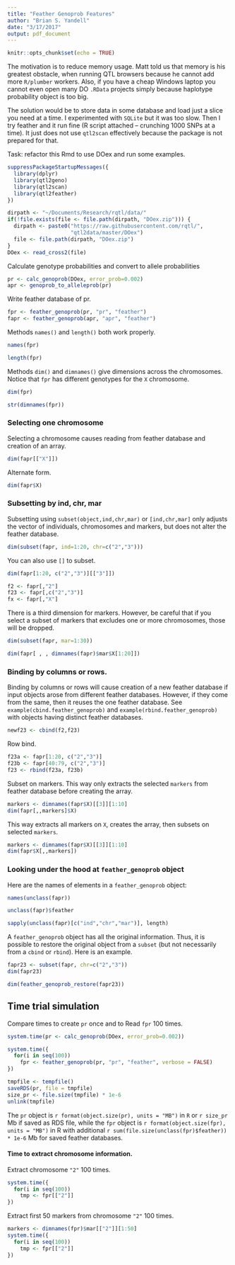 ```yaml
---
title: "Feather Genoprob Features"
author: "Brian S. Yandell"
date: "3/17/2017"
output: pdf_document
---
```


```r
knitr::opts_chunk$set(echo = TRUE)
```

The motivation is to reduce memory usage. Matt told us that memory is his greatest obstacle, when running QTL browsers because he cannot add more `R/plumber` workers. Also, if you have a cheap Windows laptop you cannot even open many DO `.RData` projects simply because haplotype probability object is too big.
 
The solution would be to store data in some database and load just a slice you need at a time. I experimented with `SQLite` but it was too slow. Then I try feather and it run fine (R script attached – crunching 1000 SNPs at a time). It just does not use `qtl2scan` effectively because the package is not prepared for that.

Task: refactor this Rmd to use DOex and run some examples.

```r
suppressPackageStartupMessages({
  library(dplyr)
  library(qtl2geno)
  library(qtl2scan)
  library(qtl2feather)
})
```

```r
dirpath <- "~/Documents/Research/rqtl/data/"
if(!file.exists(file <- file.path(dirpath, "DOex.zip"))) {
  dirpath <- paste0("https://raw.githubusercontent.com/rqtl/",
                    "qtl2data/master/DOex")
  file <- file.path(dirpath, "DOex.zip")
}
DOex <- read_cross2(file)
```

Calculate genotype probabilities and convert to allele probabilities

```r
pr <- calc_genoprob(DOex, error_prob=0.002)
apr <- genoprob_to_alleleprob(pr)
```

Write feather database of pr.

```r
fpr <- feather_genoprob(pr, "pr", "feather")
fapr <- feather_genoprob(apr, "apr", "feather")
```

Methods `names()` and `length()` both work properly.

```r
names(fpr)
```

```r
length(fpr)
```

Methods `dim()` and `dimnames()` give dimensions across the chromosomes.
Notice that `fpr` has different genotypes for the `X` chromosome.

```r
dim(fpr)
```

```r
str(dimnames(fpr))
```


### Selecting one chromosome

Selecting a chromosome causes reading from feather database and creation of an array.

```r
dim(fapr[["X"]])
```

Alternate form.

```r
dim(fapr$X)
```

### Subsetting by ind, chr, mar

Subsetting using `subset(object,ind,chr,mar)` or `[ind,chr,mar]` only adjusts the vector of
individuals, chromosomes and markers, but does not alter the feather database.

```r
dim(subset(fapr, ind=1:20, chr=c("2","3")))
```

You can also use `[]` to subset.

```r
dim(fapr[1:20, c("2","3")][["3"]])
```

```r
f2 <- fapr[,"2"]
f23 <- fapr[,c("2","3")]
fx <- fapr[,"X"]
```

There is a third dimension for markers. However, be careful that if you select a subset of markers that excludes one or more chromosomes, those will be dropped.

```r
dim(subset(fapr, mar=1:30))
```

```r
dim(fapr[ , , dimnames(fapr)$mar$X[1:20]])
```

### Binding by columns or rows.

Binding by columns or rows will cause creation of a new feather database if input objects arose from different feather databases. However, if they come from the same, then it reuses the one feather database. See `example(cbind.feather_genoprob)` and `example(rbind.feather_genoprob)` with objects having distinct feather databases.

```r
newf23 <- cbind(f2,f23)
```

Row bind.

```r
f23a <- fapr[1:20, c("2","3")]
f23b <- fapr[40:79, c("2","3")]
f23 <- rbind(f23a, f23b)
```

Subset on markers. This way only extracts the selected `markers` from feather database before creating the array.

```r
markers <- dimnames(fapr$X)[[3]][1:10]
dim(fapr[,,markers]$X)
```

This way extracts all markers on `X`, creates the array, then subsets on selected `markers`.

```r
markers <- dimnames(fapr$X)[[3]][1:10]
dim(fapr$X[,,markers])
```

### Looking under the hood at `feather_genoprob` object

Here are the names of elements in a `feather_genoprob` object:

```r
names(unclass(fapr))
```

```r
unclass(fapr)$feather
```

```r
sapply(unclass(fapr)[c("ind","chr","mar")], length)
```

A `feather_genoprob` object has all the original information. Thus, it is possible to restore the original object from a `subset` (but not necessarily from a `cbind` or `rbind`). Here is an example.

```r
fapr23 <- subset(fapr, chr=c("2","3"))
dim(fapr23)
```

```r
dim(feather_genoprob_restore(fapr23))
```

## Time trial simulation

Compare times to create `pr` once and to Read `fpr` 100 times.

```r
system.time(pr <- calc_genoprob(DOex, error_prob=0.002))
```

```r
system.time({
  for(i in seq(100))
    fpr <- feather_genoprob(pr, "pr", "feather", verbose = FALSE)
})
```

```r
tmpfile <- tempfile()
saveRDS(pr, file = tmpfile)
size_pr <- file.size(tmpfile) * 1e-6
unlink(tmpfile)
```

The `pr` object is `r format(object.size(pr), units = "MB")` in `R` or `r size_pr` Mb if saved as RDS file, while the `fpr` object is `r format(object.size(fpr), units = "MB")` in R with additional
`r sum(file.size(unclass(fpr)$feather)) * 1e-6` Mb for saved feather databases.

#### Time to extract chromosome information.

Extract chromosome `"2"` 100 times.

```r
system.time({
  for(i in seq(100))
    tmp <- fpr[["2"]]
})
```

Extract first 50 markers from chromosome `"2"` 100 times.
```r
markers <- dimnames(fpr)$mar[["2"]][1:50]
system.time({
  for(i in seq(100))
    tmp <- fpr[["2"]]
})
```

